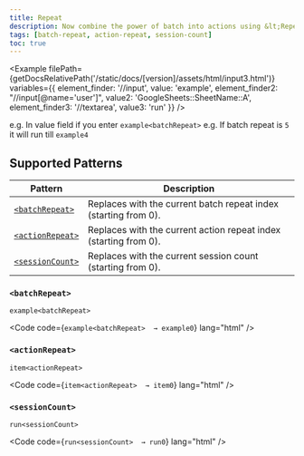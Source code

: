 ```yaml
---
title: Repeat
description: Now combine the power of batch into actions using &lt;Repeat&gt;
tags: [batch-repeat, action-repeat, session-count]
toc: true
---
```



<Example
  filePath={getDocsRelativePath('/static/docs/[version]/assets/html/input3.html')}
  variables={{
    element_finder: '//input',
    value: 'example<batchRepeat>',
    element_finder2: "//input[@name='user']",
    value2: 'GoogleSheets::SheetName::A<actionRepeat>',
    element_finder3: '//textarea',
    value3: 'run<sessionCount>'
  }}
/>

e.g. In value field if you enter `example<batchRepeat>`
e.g. If batch repeat is `5` it will run till `example4`

## Supported Patterns

<BsTable>

| **Pattern**                       | **Description**                                                  |
| --------------------------------- | ---------------------------------------------------------------- |
| [`<batchRepeat>`](#batchrepeat)   | Replaces with the current batch repeat index (starting from 0).  |
| [`<actionRepeat>`](#actionrepeat) | Replaces with the current action repeat index (starting from 0). |
| [`<sessionCount>`](#sessioncount) | Replaces with the current session count (starting from 0).       |

</BsTable>

### `<batchRepeat>`

`example<batchRepeat>`

<Code code={`example<batchRepeat>  → example0`} lang="html" />

### `<actionRepeat>`

`item<actionRepeat>`

<Code code={`item<actionRepeat>  → item0`} lang="html" />

### `<sessionCount>`

`run<sessionCount>`

<Code code={`run<sessionCount>  → run0`} lang="html" />
